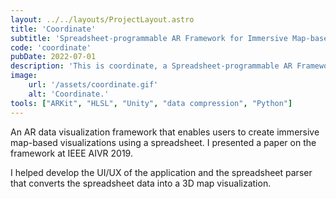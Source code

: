 ```yaml
---
layout: ../../layouts/ProjectLayout.astro
title: 'Coordinate'
subtitle: 'Spreadsheet-programmable AR Framework for Immersive Map-based Visualizations'
code: 'coordinate'
pubDate: 2022-07-01
description: 'This is coordinate, a Spreadsheet-programmable AR Framework for Immersive Map-based Visualizations'
image:
    url: '/assets/coordinate.gif' 
    alt: 'Coordinate.'
tools: ["ARKit", "HLSL", "Unity", "data compression", "Python"]
---
```




An AR data visualization framework that enables users to create immersive map-based visualizations using a spreadsheet. I presented a paper on the framework at IEEE AIVR 2019.

I helped develop the UI/UX of the application and the spreadsheet parser that converts the spreadsheet data into a 3D map visualization.
